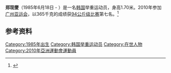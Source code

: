 '''郑现燮'''（1985年6月18日 -  ）是一名[[韩国|韩国]]举重运动员，身高1.70米。2010年参加[[广州亚运会|广州亚运会]]，以365千克的成绩获[[2010年亚洲运动会举重比赛_-_男子94公斤级|94公斤级比赛]]第七名。<ref>{{cite web|url=http://www.gz2010.cn/info/CHN_CHN/ZB/ZBB101A_WL@@@@@@@@@@@@@@@CHN_number=242988.html | language=zh-hans | title=郑现燮 - 简历  |publisher=2010年广州亚运会官方网站 |accessdate=2011-08-31 }}</ref>
==参考资料==
<references />

[[Category:1985年出生|Category:1985年出生]]
[[Category:韩国举重运动员|Category:韩国举重运动员]]
[[Category:在世人物|Category:在世人物]]
[[Category:2010年亞洲運動會運動員|Category:2010年亞洲運動會運動員]]